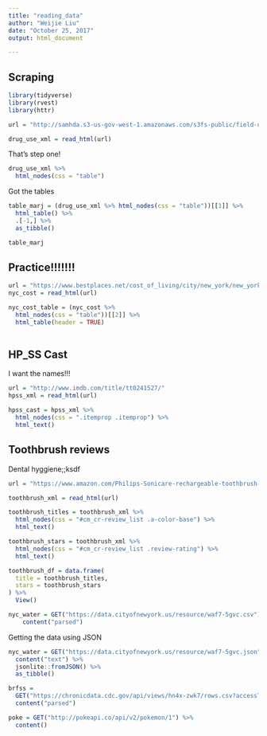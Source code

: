 ```yaml
---
title: "reading_data"
author: "Weijie Liu"
date: "October 25, 2017"
output: html_document

---
```



## Scraping

```r
library(tidyverse)
library(rvest)
library(httr)
```

```r
url = "http://samhda.s3-us-gov-west-1.amazonaws.com/s3fs-public/field-uploads/2k15StateFiles/NSDUHsaeShortTermCHG2015.htm"

drug_use_xml = read_html(url)
```


That's step one!

```r
drug_use_xml %>%
  html_nodes(css = "table")


```

Got the tables
```r
table_marj = (drug_use_xml %>% html_nodes(css = "table"))[[1]] %>%
  html_table() %>%
  .[-1,] %>%
  as_tibble()

table_marj
```

## Practice!!!!!!!

```r
url = "https://www.bestplaces.net/cost_of_living/city/new_york/new_york"
nyc_cost = read_html(url)

```

```r
nyc_cost_table = (nyc_cost %>%
  html_nodes(css = "table"))[[2]] %>%
  html_table(header = TRUE)
  

```

## HP_SS Cast

I want the names!!!

```r
url = "http://www.imdb.com/title/tt0241527/"
hpss_xml = read_html(url)

hpss_cast = hpss_xml %>%
  html_nodes(css = ".itemprop .itemprop") %>%
  html_text()
```

## Toothbrush reviews

Dental hyggiene;;ksdf

```r
url = "https://www.amazon.com/Philips-Sonicare-rechargeable-toothbrush-HX6211/product-reviews/B00YAR7ZFM/ref=cm_cr_arp_d_viewopt_srt?ie=UTF8&reviewerType=all_reviews&sortBy=recent&pageNumber=1"

toothbrush_xml = read_html(url)

toothbrush_titles = toothbrush_xml %>%
  html_nodes(css = "#cm_cr-review_list .a-color-base") %>%
  html_text()

toothbrush_stars = toothbrush_xml %>%
  html_nodes(css = "#cm_cr-review_list .review-rating") %>%
  html_text()

toothbrush_df = data.frame(
  title = toothbrush_titles,
  stars = toothbrush_stars
) %>%
  View()
```







```r
nyc_water = GET("https://data.cityofnewyork.us/resource/waf7-5gvc.csv") %>%
    content("parsed")


```

Getting the data using JSON

```r
nyc_water = GET("https://data.cityofnewyork.us/resource/waf7-5gvc.json") %>% 
  content("text") %>%
  jsonlite::fromJSON() %>%
  as_tibble()


```

```r

brfss = 
  GET("https://chronicdata.cdc.gov/api/views/hn4x-zwk7/rows.csv?accessType=DOWNLOAD") %>% 
  content("parsed")

```


```r
poke = GET("http://pokeapi.co/api/v2/pokemon/1") %>%
  content()

```